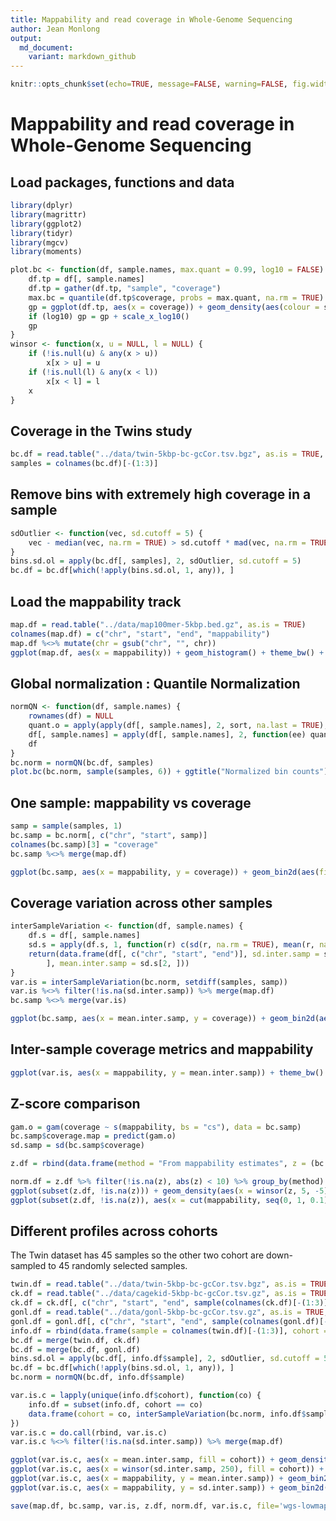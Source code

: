 ```yaml
---
title: Mappability and read coverage in Whole-Genome Sequencing
author: Jean Monlong
output:
  md_document:
    variant: markdown_github
---
```


```r
knitr::opts_chunk$set(echo=TRUE, message=FALSE, warning=FALSE, fig.width=10, tidy=TRUE)
```

# Mappability and read coverage in Whole-Genome Sequencing

## Load packages, functions and data

```r
library(dplyr)
library(magrittr)
library(ggplot2)
library(tidyr)
library(mgcv)
library(moments)

plot.bc <- function(df, sample.names, max.quant = 0.99, log10 = FALSE) {
    df.tp = df[, sample.names]
    df.tp = gather(df.tp, "sample", "coverage")
    max.bc = quantile(df.tp$coverage, probs = max.quant, na.rm = TRUE)
    gp = ggplot(df.tp, aes(x = coverage)) + geom_density(aes(colour = sample)) + xlab("number of reads in window") + theme_bw() + ggplot2::xlim(min(df.tp$coverage, na.rm = TRUE), max.bc) + scale_colour_hue(name = "sample")
    if (log10) gp = gp + scale_x_log10()
    gp
}
winsor <- function(x, u = NULL, l = NULL) {
    if (!is.null(u) & any(x > u)) 
        x[x > u] = u
    if (!is.null(l) & any(x < l)) 
        x[x < l] = l
    x
}
```

## Coverage in the Twins study

```r
bc.df = read.table("../data/twin-5kbp-bc-gcCor.tsv.bgz", as.is = TRUE, sep = "\t", header = TRUE)
samples = colnames(bc.df)[-(1:3)]
```

## Remove bins with extremely high coverage in a sample

```r
sdOutlier <- function(vec, sd.cutoff = 5) {
    vec - median(vec, na.rm = TRUE) > sd.cutoff * mad(vec, na.rm = TRUE)
}
bins.sd.ol = apply(bc.df[, samples], 2, sdOutlier, sd.cutoff = 5)
bc.df = bc.df[which(!apply(bins.sd.ol, 1, any)), ]
```

## Load the mappability track

```r
map.df = read.table("../data/map100mer-5kbp.bed.gz", as.is = TRUE)
colnames(map.df) = c("chr", "start", "end", "mappability")
map.df %<>% mutate(chr = gsub("chr", "", chr))
ggplot(map.df, aes(x = mappability)) + geom_histogram() + theme_bw() + ylab("5 Kbp bin")
```

## Global normalization : Quantile Normalization

```r
normQN <- function(df, sample.names) {
    rownames(df) = NULL
    quant.o = apply(apply(df[, sample.names], 2, sort, na.last = TRUE), 1, mean, na.rm = TRUE)
    df[, sample.names] = apply(df[, sample.names], 2, function(ee) quant.o[rank(ee)])
    df
}
bc.norm = normQN(bc.df, samples)
plot.bc(bc.norm, sample(samples, 6)) + ggtitle("Normalized bin counts")
```

## One sample: mappability vs coverage

```r
samp = sample(samples, 1)
bc.samp = bc.norm[, c("chr", "start", samp)]
colnames(bc.samp)[3] = "coverage"
bc.samp %<>% merge(map.df)

ggplot(bc.samp, aes(x = mappability, y = coverage)) + geom_bin2d(aes(fill = log10(..count..)), bins = 60) + theme_bw() + geom_smooth(se = FALSE) + ylab("coverage") + scale_fill_gradient(name = "5 Kbp bin (log10)")
```

## Coverage variation across other samples

```r
interSampleVariation <- function(df, sample.names) {
    df.s = df[, sample.names]
    sd.s = apply(df.s, 1, function(r) c(sd(r, na.rm = TRUE), mean(r, na.rm = TRUE)))
    return(data.frame(df[, c("chr", "start", "end")], sd.inter.samp = sd.s[1, 
        ], mean.inter.samp = sd.s[2, ]))
}
var.is = interSampleVariation(bc.norm, setdiff(samples, samp))
var.is %<>% filter(!is.na(sd.inter.samp)) %>% merge(map.df)
bc.samp %<>% merge(var.is)

ggplot(bc.samp, aes(x = mean.inter.samp, y = coverage)) + geom_bin2d(aes(fill = log10(..count..)), bins = 60) + theme_bw() + geom_smooth(se = FALSE) + ylab("coverage") + xlab("bin inter-sample mean coverage") + scale_fill_gradient(name = "5 Kbp bin (log10)")
```

## Inter-sample coverage metrics and mappability

```r
ggplot(var.is, aes(x = mappability, y = mean.inter.samp)) + theme_bw() + geom_bin2d(aes(fill = log10(..count..)), bins = 60) + theme_bw() + geom_smooth(se = FALSE) + ylab("bin inter-sample mean coverage") + scale_fill_gradient(name = "5 Kbp bin (log10)")
```

## Z-score comparison

```r
gam.o = gam(coverage ~ s(mappability, bs = "cs"), data = bc.samp)
bc.samp$coverage.map = predict(gam.o)
sd.samp = sd(bc.samp$coverage)

z.df = rbind(data.frame(method = "From mappability estimates", z = (bc.samp$coverage - bc.samp$coverage.map)/sd.samp, mappability = bc.samp$mappability), data.frame(method = "From inter-sample estimates", z = (bc.samp$coverage - bc.samp$mean.inter.samp)/bc.samp$sd.inter.samp, mappability = bc.samp$mappability))

norm.df = z.df %>% filter(!is.na(z), abs(z) < 10) %>% group_by(method) %>% summarize(ex.kurtosis = kurtosis(z) - 3, skewness = skewness(z), label = paste0("excess kurtosis: ", round(ex.kurtosis, 3), "\nskewness: ", round(skewness, 3), "\n"), x = 5, y = 0)
ggplot(subset(z.df, !is.na(z))) + geom_density(aes(x = winsor(z, 5, -5)), fill = "grey70") + theme_bw() + facet_grid(method ~ ., scales = "free") + geom_text(aes(x = x, y = y, label = label), data = norm.df, vjust = 0, hjust = 1) + xlab("Z-score (winsorized at +-5)")
ggplot(subset(z.df, !is.na(z)), aes(x = cut(mappability, seq(0, 1, 0.1), include.lowest = TRUE), y = winsor(z, 5, -5))) + geom_boxplot(fill = "grey70") + theme_bw() + facet_grid(method ~ ., scales = "free") + xlab("mappability class") + ylab("Z-score")
```

## Different profiles across cohorts

The Twin dataset has 45 samples so the other two cohort are down-sampled to 45 randomly selected samples.

```r
twin.df = read.table("../data/twin-5kbp-bc-gcCor.tsv.bgz", as.is = TRUE, sep = "\t", header = TRUE)
ck.df = read.table("../data/cagekid-5kbp-bc-gcCor.tsv.gz", as.is = TRUE, sep = "\t", header = TRUE)
ck.df = ck.df[, c("chr", "start", "end", sample(colnames(ck.df)[-(1:3)], 45))]
gonl.df = read.table("../data/gonl-5kbp-bc-gcCor.tsv.gz", as.is = TRUE, sep = "\t", header = TRUE)
gonl.df = gonl.df[, c("chr", "start", "end", sample(colnames(gonl.df)[-(1:3)], 45))]
info.df = rbind(data.frame(sample = colnames(twin.df)[-(1:3)], cohort = "Twins", stringsAsFactors = FALSE), data.frame(sample = colnames(gonl.df)[-(1:3)], cohort = "GoNL", stringsAsFactors = FALSE), data.frame(sample = colnames(ck.df)[-(1:3)], cohort = "CageKid", stringsAsFactors = FALSE))
bc.df = merge(twin.df, ck.df)
bc.df = merge(bc.df, gonl.df)
bins.sd.ol = apply(bc.df[, info.df$sample], 2, sdOutlier, sd.cutoff = 5)
bc.df = bc.df[which(!apply(bins.sd.ol, 1, any)), ]
bc.norm = normQN(bc.df, info.df$sample)

var.is.c = lapply(unique(info.df$cohort), function(co) {
    info.df = subset(info.df, cohort == co)
    data.frame(cohort = co, interSampleVariation(bc.norm, info.df$sample))
})
var.is.c = do.call(rbind, var.is.c)
var.is.c %<>% filter(!is.na(sd.inter.samp)) %>% merge(map.df)

ggplot(var.is.c, aes(x = mean.inter.samp, fill = cohort)) + geom_density() + xlab("bin inter-sample mean coverage") + theme_bw() + facet_grid(cohort ~ ., scales = "free")
ggplot(var.is.c, aes(x = winsor(sd.inter.samp, 250), fill = cohort)) + geom_density() + xlab("bin inter-sample standard deviation") + theme_bw() + facet_grid(cohort ~ ., scales = "free")
ggplot(var.is.c, aes(x = mappability, y = mean.inter.samp)) + geom_bin2d(aes(fill = log10(..count..)), bins = 60) + theme_bw() + geom_smooth(aes(colour = cohort), se = FALSE) + scale_fill_gradient(name = "5 Kbp bin (log10)") + ylab("bin inter-sample mean coverage")
ggplot(var.is.c, aes(x = mappability, y = sd.inter.samp)) + geom_bin2d(aes(fill = log10(..count..)), bins = 60) + theme_bw() + geom_smooth(aes(colour = cohort), se = FALSE) + ylab("bin inter-sample standard deviation") + scale_fill_gradient(name = "5 Kbp bin (log10)")
```

```r
save(map.df, bc.samp, var.is, z.df, norm.df, var.is.c, file='wgs-lowmap-bias.RData')
```
